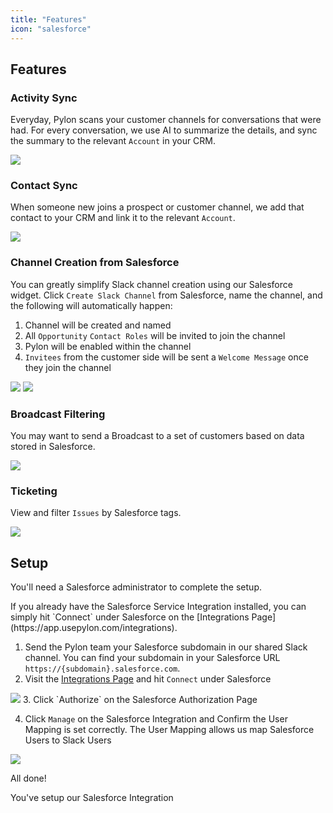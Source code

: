 ```yaml
---
title: "Features"
icon: "salesforce"
---
```


## Features

### Activity Sync

Everyday, Pylon scans your customer channels for conversations that were had.
For every conversation, we use AI to summarize the details, and sync the summary
to the relevant `Account` in your CRM.

<Frame>
  <img src="/images/sfdc-activity.png" />
</Frame>

### Contact Sync

When someone new joins a prospect or customer channel, we add that contact to
your CRM and link it to the relevant `Account`.

<Frame>
  <img src="/images/sfdc-contact.png" />
</Frame>

### Channel Creation from Salesforce

You can greatly simplify Slack channel creation using our Salesforce widget.
Click `Create Slack Channel` from Salesforce, name the channel, and the
following will automatically happen:

1. Channel will be created and named
2. All `Opportunity` `Contact Roles` will be invited to join the channel
3. Pylon will be enabled within the channel
4. `Invitees` from the customer side will be sent a `Welcome Message` once they
   join the channel

<Frame>
  <img src="/images/sfdc-create-channel.png" />
</Frame>

<Frame>
  <img src="/images/sfdc-create-channel-2.png" />
</Frame>

### Broadcast Filtering

You may want to send a Broadcast to a set of customers based on data stored in
Salesforce.

<Frame>
  <img src="/images/sfdc-broadcast.png" />
</Frame>

### Ticketing

View and filter `Issues` by Salesforce tags.

<Frame>
  <img src="/images/sfdc-ticketing.png" />
</Frame>

## Setup

<Note>You'll need a Salesforce administrator to complete the setup.</Note>

<Tip>
  If you already have the Salesforce Service Integration installed, you can
  simply hit `Connect` under Salesforce on the [Integrations
  Page](https://app.usepylon.com/integrations).
</Tip>

1. Send the Pylon team your Salesforce subdomain in our shared Slack channel.
   You can find your subdomain in your Salesforce URL
   `https://{subdomain}.salesforce.com`.
2. Visit the [Integrations Page](https://app.usepylon.com/integrations) and hit
   `Connect` under Salesforce

<Frame>
  <img src="/images/sfdc-install.png" />
</Frame>
3. Click `Authorize` on the Salesforce Authorization Page

4. Click `Manage` on the Salesforce Integration and Confirm the User Mapping is
   set correctly. The User Mapping allows us map Salesforce Users to Slack Users

<Frame>
  <img src="/images/sfdc-user-mapping.png" />
</Frame>

All done!

<Check>You've setup our Salesforce Integration</Check>
